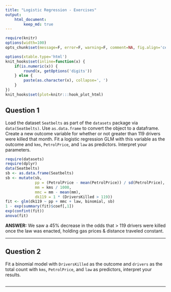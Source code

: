 ```yaml
---
title: "Logistic Regression - Exercises"
output:
    html_document:
        keep_md: true
---
```


```r
require(knitr)
options(width=100)
opts_chunk$set(message=F, error=F, warning=F, comment=NA, fig.align='center', dpi=100, tidy=F, cache.path='.cache/', fig.path='fig/')

options(xtable.type='html')
knit_hooks$set(inline=function(x) {
    if(is.numeric(x)) {
        round(x, getOptions('digits'))
    } else {
        paste(as.character(x), collapse=', ')
    }
})
knit_hooks$set(plot=knitr:::hook_plot_html)
```

## Question 1

Load the dataset `Seatbelts` as part of the `datasets` package via `data(Seatbelts)`. Use `as.data.frame` to convert the object to a dataframe. Create a new outcome variable for whether or not greater than 119 drivers were killed that month. Fit a logistic regression GLM with this variable as the outcome and `kms`, `PetrolPrice`, and `law` as predictors. Interpret your parameters.

```r
require(datasets)
require(dplyr)
data(Seatbelts)
sb <- as.data.frame(Seatbelts)
sb <- mutate(sb,
             pp = (PetrolPrice - mean(PetrolPrice)) / sd(PetrolPrice),
             mm = kms / 1000,
             mmc = mm - mean(mm),
             dk119 = 1 * (DriversKilled > 119))
fit <- glm(dk119 ~ pp + mmc + law, binomial, sb)
1 - exp(summary(fit)$coef[,1])
exp(confint(fit))
anova(fit)
```

**ANSWER:** We saw a 45% decrease in the odds that > 119 drivers were killed once the law was enacted, holding gas prices & distance traveled constant.

---

## Question 2

Fit a binomial model with `DriversKilled` as the outcome and `drivers` as the total count with `kms`, `PetrolPrice`, and `law` as predictors, interpret your results.

```r

```

---